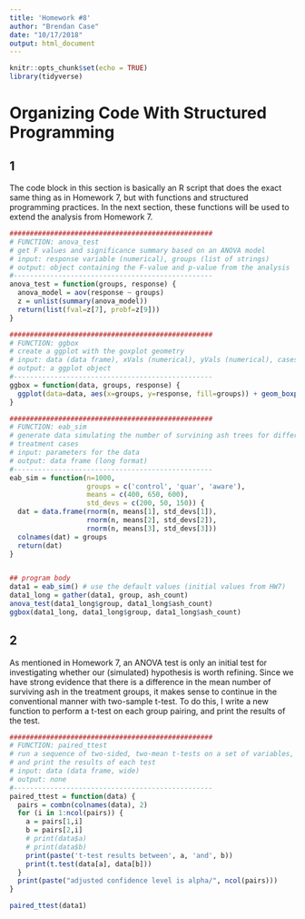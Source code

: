 ```yaml
---
title: 'Homework #8'
author: "Brendan Case"
date: "10/17/2018"
output: html_document
---
```


```r
knitr::opts_chunk$set(echo = TRUE)
library(tidyverse)
```

# Organizing Code With Structured Programming

## 1

The code block in this section is basically an R script that does the exact same thing as in Homework 7, but with functions and structured programming practices. In the next section, these functions will be used to extend the analysis from Homework 7.

```r
##################################################
# FUNCTION: anova_test
# get F values and significance summary based on an ANOVA model 
# input: response variable (numerical), groups (list of strings)
# output: object containing the F-value and p-value from the analysis
#------------------------------------------------- 
anova_test = function(groups, response) {
  anova_model = aov(response ~ groups)
  z = unlist(summary(anova_model))
  return(list(fval=z[7], probf=z[9]))
}

##################################################
# FUNCTION: ggbox
# create a ggplot with the goxplot geometry
# input: data (data frame), xVals (numerical), yVals (numerical), cases (strings)
# output: a ggplot object
#------------------------------------------------- 
ggbox = function(data, groups, response) {
  ggplot(data=data, aes(x=groups, y=response, fill=groups)) + geom_boxplot()
}

##################################################
# FUNCTION: eab_sim
# generate data simulating the number of survining ash trees for different
# treatment cases
# input: parameters for the data
# output: data frame (long format)
#------------------------------------------------- 
eab_sim = function(n=1000,
                   groups = c('control', 'quar', 'aware'),
                   means = c(400, 650, 600),
                   std_devs = c(200, 50, 150)) {
  dat = data.frame(rnorm(n, means[1], std_devs[1]),
                   rnorm(n, means[2], std_devs[2]),
                   rnorm(n, means[3], std_devs[3]))
  colnames(dat) = groups
  return(dat)
}


## program body
data1 = eab_sim() # use the default values (initial values from HW7)
data1_long = gather(data1, group, ash_count)
anova_test(data1_long$group, data1_long$ash_count)
ggbox(data1_long, data1_long$group, data1_long$ash_count)
```

## 2

As mentioned in Homework 7, an ANOVA test is only an initial test for investigating whether our (simulated) hypothesis is worth refining. Since we have strong evidence that there is a difference in the mean number of surviving ash in the treatment groups, it makes sense to continue in the conventional manner with two-sample t-test. To do this, I write a new function to perform a t-test on each group pairing, and print the results of the test.

```r
##################################################
# FUNCTION: paired_ttest
# run a sequence of two-sided, two-mean t-tests on a set of variables,
# and print the results of each test
# input: data (data frame, wide)
# output: none
#------------------------------------------------- 
paired_ttest = function(data) {
  pairs = combn(colnames(data), 2)
  for (i in 1:ncol(pairs)) {
    a = pairs[1,i]
    b = pairs[2,i]
    # print(data$a)
    # print(data$b)
    print(paste('t-test results between', a, 'and', b))
    print(t.test(data[a], data[b]))
  }
  print(paste("adjusted confidence level is alpha/", ncol(pairs)))
}

paired_ttest(data1)
```

